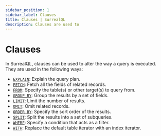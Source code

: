 ```yaml
---
sidebar_position: 1
sidebar_label: Clauses
title: Clauses | SurrealQL
description: Clauses are used to 
---
```


# Clauses

In SurrealQL, clauses can be used to alter the way a query is executed. They are used in the following ways:

- [`EXPLAIN`](/docs/surrealql/clauses/explain): Explain the query plan.
- [`FETCH`](/docs/surrealql/clauses/fetch): Fetch all the fields of related records.
- [`FROM`](/docs/surrealql/clauses/from): Specify the table(s) or other target(s) to query from.
- [`GROUP BY`](/docs/surrealql/clauses/group-by): Group the results by a set of fields.
- [`LIMIT`](/docs/surrealql/clauses/limit): Limit the number of results.
- [`OMIT`](/docs/surrealql/clauses/omit): Omit related records.
- [`ORDER BY`](/docs/surrealql/clauses/order-by): Specify the sort order of the results.
- [`SPLIT`](/docs/surrealql/clauses/split): Split the results into a set of subqueries.
- [`WHERE`](/docs/surrealql/clauses/where): Specify a condition that acts as a filter.
- [`WITH`](/docs/surrealql/clauses/with): Replace the default table iterator with an index iterator.
